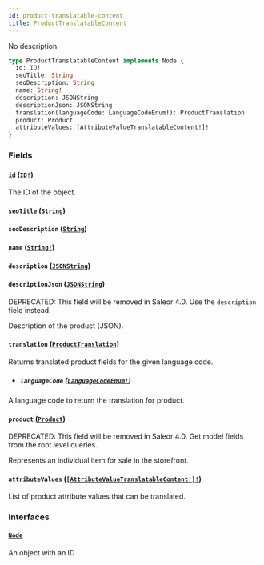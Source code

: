```yaml
---
id: product-translatable-content
title: ProductTranslatableContent
---
```


No description

```graphql
type ProductTranslatableContent implements Node {
  id: ID!
  seoTitle: String
  seoDescription: String
  name: String!
  description: JSONString
  descriptionJson: JSONString
  translation(languageCode: LanguageCodeEnum!): ProductTranslation
  product: Product
  attributeValues: [AttributeValueTranslatableContent!]!
}
```

### Fields

#### `id` ([`ID!`](/developer/api-reference/scalars/id))

The ID of the object.

#### `seoTitle` ([`String`](/developer/api-reference/scalars/string))

#### `seoDescription` ([`String`](/developer/api-reference/scalars/string))

#### `name` ([`String!`](/developer/api-reference/scalars/string))

#### `description` ([`JSONString`](/developer/api-reference/scalars/json-string))

#### `descriptionJson` ([`JSONString`](/developer/api-reference/scalars/json-string))

<span class="badge badge--warning">DEPRECATED: This field will be removed in Saleor 4.0. Use the `description` field instead.</span>

Description of the product (JSON).

#### `translation` ([`ProductTranslation`](/developer/api-reference/objects/product-translation))

Returns translated product fields for the given language code.

- ##### `languageCode` ([`LanguageCodeEnum!`](/developer/api-reference/enums/language-code-enum))

A language code to return the translation for product.

#### `product` ([`Product`](/developer/api-reference/objects/product))

<span class="badge badge--warning">DEPRECATED: This field will be removed in Saleor 4.0. Get model fields from the root level queries.</span>

Represents an individual item for sale in the storefront.

#### `attributeValues` ([`[AttributeValueTranslatableContent!]!`](/developer/api-reference/objects/attribute-value-translatable-content))

List of product attribute values that can be translated.

### Interfaces

#### [`Node`](/developer/api-reference/interfaces/node)

An object with an ID
